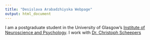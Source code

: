```yaml
---
title: "Desislava Arabadzhiyska Webpage"
output: html_document
---
```


I am a postgraduate student in the University of Glasgow's
[Institute of Neuroscience and Psychology](http://www.gla.ac.uk/researchinstitutes/neurosciencepsychology/).
I work with [Dr. Christoph Scheepers](https://www.researchgate.net/profile/Christoph_Scheepers)